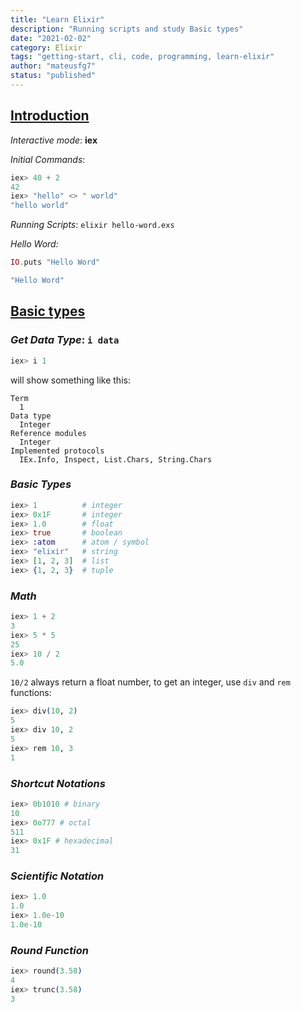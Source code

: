 ```yaml
---
title: "Learn Elixir"
description: "Running scripts and study Basic types"
date: "2021-02-02"
category: Elixir
tags: "getting-start, cli, code, programming, learn-elixir"
author: "mateusfg7"
status: "published"
---
```


## [Introduction](https://elixir-lang.org/getting-started/introduction.html)

_Interactive mode_: **iex**

_Initial Commands_:

```elixir
iex> 40 + 2
42
iex> "hello" <> " world"
"hello world"
```

_Running Scripts_: `elixir hello-word.exs`

_Hello Word:_

```elixir
IO.puts "Hello Word"
```

```elixir
"Hello Word"
```

## [Basic types](https://elixir-lang.org/getting-started/basic-types.html)

### _Get Data Type_: `i data`

```elixir
iex> i 1
```

will show something like this:

```
Term
  1
Data type
  Integer
Reference modules
  Integer
Implemented protocols
  IEx.Info, Inspect, List.Chars, String.Chars
```

### _Basic Types_

```elixir
iex> 1          # integer
iex> 0x1F       # integer
iex> 1.0        # float
iex> true       # boolean
iex> :atom      # atom / symbol
iex> "elixir"   # string
iex> [1, 2, 3]  # list
iex> {1, 2, 3}  # tuple
```

### _Math_

```elixir
iex> 1 + 2
3
iex> 5 * 5
25
iex> 10 / 2
5.0
```

`10/2` always return a float number, to get an integer, use `div` and `rem` functions:

```elixir
iex> div(10, 2)
5
iex> div 10, 2
5
iex> rem 10, 3
1
```

### _Shortcut Notations_

```elixir
iex> 0b1010 # binary
10
iex> 0o777 # octal
511
iex> 0x1F # hexadecimal
31
```

### _Scientific Notation_

```elixir
iex> 1.0
1.0
iex> 1.0e-10
1.0e-10
```

### _Round Function_

```elixir
iex> round(3.58)
4
iex> trunc(3.58)
3
```
